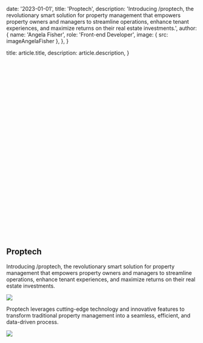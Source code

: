 
  date: '2023-01-01',
  title: 'Proptech',
  description:
    'Introducing /proptech, the revolutionary smart solution for property management that empowers property owners and managers to streamline operations, enhance tenant experiences, and maximize returns on their real estate investments.',
  author: {
    name: 'Angela Fisher',
    role: 'Front-end Developer',
    image: { src: imageAngelaFisher },
  },
}

  title: article.title,
  description: article.description,
}

<br />
<br />
<br />
<br />
<br />
<br />
<br />
<br />
<br />
<br />
<br />
<br />
<br />
<br />
<br />
<br />
<br />
<br />
<br />
<br />
<br />
<br />
<br />
<br />
<br />
<br />
<br />

## Proptech

Introducing /proptech, the revolutionary smart solution for property management that empowers property owners and managers to streamline operations,
enhance tenant experiences, and maximize returns on their real estate investments.

![](./typewriter.jpg)

Proptech leverages cutting-edge technology and innovative features to transform traditional
property management into a seamless, efficient, and data-driven process.

![](./magnifying-glass.jpg)

